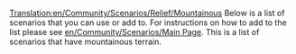 [[Translation:en/Community/Scenarios/Relief/Mountainous]]
Below is a list of scenarios that you can use or add to. For instructions on how to add to the list please see [[en/Community/Scenarios/Main Page]]. This is a list of scenarios that have mountainous terrain.